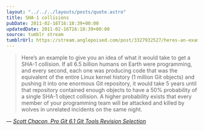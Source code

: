 ```yaml
---
layout: "../../../layouts/posts/quote.astro"
title: SHA-1 collisions
pubDate: 2011-02-16T16:18:39+00:00
updatedDate: 2011-02-16T16:18:39+00:00
source: tumblr stream
tumblrUrl: https://stream.anglepoised.com/post/3327932527/heres-an-example-to-give-you-an-idea-of-what-it
---
```


> Here’s an example to give you an idea of what it would take to get a SHA-1 collision. If all 6.5 billion humans on Earth were programming, and every second, each one was producing code that was the equivalent of the entire Linux kernel history (1 million Git objects) and pushing it into one enormous Git repository, it would take 5 years until that repository contained enough objects to have a 50% probability of a single SHA-1 object collision. A higher probability exists that every member of your programming team will be attacked and killed by wolves in unrelated incidents on the same night.

— <cite>[Scott Chacon, _Pro Git 6.1 Git Tools Revision Selection_](https://git-scm.com/book/en/v2/Git-Tools-Revision-Selection)</cite>
